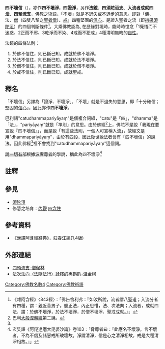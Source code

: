 '''四不壞信'''（{{lang-pi|{{IAST|catudhammapariyāyaṃ}}}}），亦作'''四不壞淨'''，'''四證淨'''，另作'''法鏡'''、'''四須陀洹支'''、'''入流者成就四法'''、'''四預流支'''，佛教之術語，「不壞」就是不退失或不退步的意思。即對「[[佛|佛]]、法、[[僧|僧]]（四雙八輩之[[聖者|聖者]][[僧|僧]]）、[[戒|戒]]」四種堅固的[[信_(佛教)|信心]]。是證入聖者之流（即[[初果|初果]][[須陀洹|須陀洹]]）的四個判斷條件<ref>《雜阿含經》〈843經〉：「佛告舍利弗：『如汝所說，流者謂八聖道；入流分者有四種，謂：親近善男子，聽正法，內正思惟，法、次法向；入流者，成就四法，謂：於佛不壞淨，於法不壞淨，於僧不壞淨，聖戒成就。』」</ref>。大乘佛教認為, 在歷緣對境時，能時時憶念「1覺悟而不迷惑、2正而不邪、3乾淨而不染、4戒而不犯戒」4種清明無晦的[[自性|自性]]。

法鏡的四條法則：
#於佛不信住，則已斷已知。成就於佛不壞淨。
#於法不信住，則已斷已知。成就於法不壞淨。
#於僧不信住，則已斷已知。成就於僧不壞淨。
#於戒不信住，則已斷已知，成就聖戒。

==釋名==
「不壞信」另譯為「證淨、不壞淨」，「不壞」就是不退失的意思，即「十分確信；堅固的[[信_(佛教)|信心]]」，因此亦作'''四不壞淨'''。

巴利語"catudhammapariyāyaṃ"是個複合詞組，"catu"是「四」，"dhamma"是「法」，"pariyāyaṃ"就是「準則」的意思。由於佛經<ref name="#1">巴利[[大般涅槃经_(上座部)|大般涅槃經]]第二誦。</ref>上，佛陀不是說「我現在要宣說『四不壞信』」，而是說「有這些法則，一個人可宣稱入流」，故經文是用"dhammapariyāyaṃ"，由於有四段，因此後世說法者會有「四不壞信」的說法。因此佛經<ref name="#1"/>裡不會找到"catudham​mapariyāyaṃ"這個詞。

[[說一切有部|說一切有部]]根據[[波奢|波奢]][[尊者|尊者]]的學說，稱此為四不壞淨<ref>玄奘譯《阿毘達磨大毘婆沙論》卷103：「脅尊者曰：『此應名不壞淨。言不壞者，不為不信及諸惡戒所破壞故。淨謂清淨，信是心之清淨相故，戒是大種清淨相故。』」</ref>

==註釋==
{{reflist}}
==參見==
*[[須陀洹|須陀洹]]
*修慧之培育：[[內觀|內觀]] [[四念住|四念住]]

==參考資料==
*《漢譯阿含經辭典》，莊春江編(1.4版)

==外部連結==
*[https://web.archive.org/web/20120201203819/http://www.sanghanet.net/sangha/11/11-6/ping11-6-17.htm 四預流支-僧伽林]
*[http://www.hkshp.org/scholar/WenJinKe/l08.htm 法次法向（法隨法行）詮釋的再斟酌-溫金柯]{{Wayback|url=http://www.hkshp.org/scholar/WenJinKe/l08.htm |date=20160304191952 }}

[[Category:佛教名數4|Category:佛教名數4]]
[[Category:佛教術語|Category:佛教術語]]